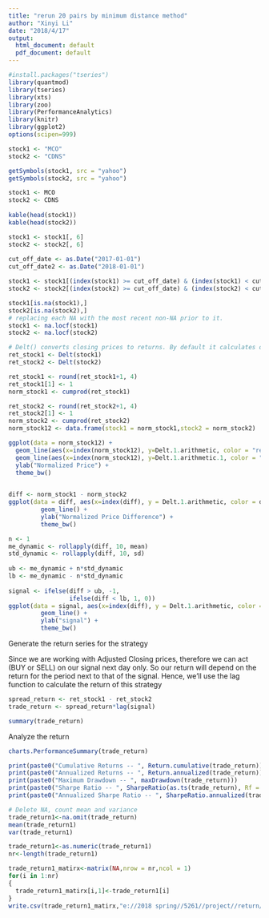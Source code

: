 ---
title: "rerun 20 pairs by minimum distance method"
author: "Xinyi Li"
date: "2018/4/17"
output:
  html_document: default
  pdf_document: default
---

```{r}
#install.packages("tseries")
library(quantmod)
library(tseries)
library(xts)
library(zoo)
library(PerformanceAnalytics)
library(knitr)
library(ggplot2)
options(scipen=999)
```

```{r}
stock1 <- "MCO"
stock2 <- "CDNS"

getSymbols(stock1, src = "yahoo")
getSymbols(stock2, src = "yahoo")

stock1 <- MCO
stock2 <- CDNS
 
kable(head(stock1))
kable(head(stock2))
```

```{R}
stock1 <- stock1[, 6]
stock2 <- stock2[, 6]
 
cut_off_date <- as.Date("2017-01-01")
cut_off_date2 <- as.Date("2018-01-01")

stock1 <- stock1[(index(stock1) >= cut_off_date) & (index(stock1) < cut_off_date2)]
stock2 <- stock2[(index(stock2) >= cut_off_date) & (index(stock2) < cut_off_date2)]

stock1[is.na(stock1),]
stock2[is.na(stock2),]
# replacing each NA with the most recent non-NA prior to it.
stock1 <- na.locf(stock1)
stock2 <- na.locf(stock2)

# Delt() converts closing prices to returns. By default it calculates one period return
ret_stock1 <- Delt(stock1)
ret_stock2 <- Delt(stock2)
```

```{r}
ret_stock1 <- round(ret_stock1+1, 4)
ret_stock1[1] <- 1
norm_stock1 <- cumprod(ret_stock1)

ret_stock2 <- round(ret_stock2+1, 4)
ret_stock2[1] <- 1
norm_stock2 <- cumprod(ret_stock2)
norm_stock12 <- data.frame(stock1 = norm_stock1,stock2 = norm_stock2)
```

```{r}
ggplot(data = norm_stock12) +
  geom_line(aes(x=index(norm_stock12), y=Delt.1.arithmetic, color = "red")) +
  geom_line(aes(x=index(norm_stock12), y=Delt.1.arithmetic.1, color = "blue"))+
  ylab("Normalized Price") +
  theme_bw()

  
diff <- norm_stock1 - norm_stock2
ggplot(data = diff, aes(x=index(diff), y = Delt.1.arithmetic, color = diff)) + 
         geom_line() +
         ylab("Normalized Price Difference") +
         theme_bw()
```

```{r}
n <- 1
me_dynamic <- rollapply(diff, 10, mean)
std_dynamic <- rollapply(diff, 10, sd)
 
ub <- me_dynamic + n*std_dynamic
lb <- me_dynamic - n*std_dynamic
 
signal <- ifelse(diff > ub, -1, 
                 ifelse(diff < lb, 1, 0))
ggplot(data = signal, aes(x=index(diff), y = Delt.1.arithmetic, color = signal)) + 
         geom_line() +
         ylab("signal") +
         theme_bw()
```
Generate the return series for the strategy

Since we are working with Adjusted Closing prices, therefore we can act (BUY or SELL) on our signal next day only. So our return will depend on the return for the period next to that of the signal. Hence, we’ll use the lag function to calculate the return of this strategy
```{r}
spread_return <- ret_stock1 - ret_stock2
trade_return <- spread_return*lag(signal)

summary(trade_return)

```
Analyze the return
```{r}
charts.PerformanceSummary(trade_return)
```

```{r}
print(paste0("Cumulative Returns -- ", Return.cumulative(trade_return)))
print(paste0("Annualized Returns -- ", Return.annualized(trade_return)))
print(paste0("Maximum Drawdown -- ", maxDrawdown(trade_return)))
print(paste0("Sharpe Ratio -- ", SharpeRatio(as.ts(trade_return), Rf = 0, p = 0.95, FUN = "StdDev")))
print(paste0("Annualized Sharpe Ratio -- ", SharpeRatio.annualized(trade_return, Rf = 0)))

```

```{r}
# Delete NA, count mean and variance
trade_return1<-na.omit(trade_return)
mean(trade_return1)
var(trade_return1)

trade_return1<-as.numeric(trade_return1)
nr<-length(trade_return1)

trade_return1_matirx<-matrix(NA,nrow = nr,ncol = 1)
for(i in 1:nr)
{
  trade_return1_matirx[i,1]<-trade_return1[i]
}
write.csv(trade_return1_matirx,"e://2018 spring//5261//project//return//20.csv",row.names = FALSE) 
```